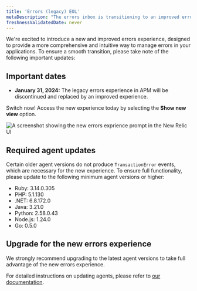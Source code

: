 ```yaml
---
title: 'Errors (legacy) EOL'
metaDescription: "The errors inbox is transitioning to an improved errors experience starting on January 31st 2024."
freshnessValidatedDate: never
---
```


We're excited to introduce a new and improved errors experience, designed to provide a more comprehensive and intuitive way to manage errors in your applications. To ensure a smooth transition, please take note of the following important updates:

## Important dates

* <DoNotTranslate>**January 31, 2024:**</DoNotTranslate> The legacy errors experience in APM will be discontinued and replaced by an improved experience. 

Switch now! Access the new experience today by selecting the <DoNotTranslate>**Show new view**</DoNotTranslate> option.  

<img
    title="errors EOL"
    alt="A screenshot showing the new errors exprience prompt in the New Relic UI"
    src={errorsinboxErrorsEol}
/>

## Required agent updates

Certain older agent versions do not produce `TransactionError` events, which are necessary for the new experience. To ensure full functionality, please update to the following minimum agent versions or higher:

* Ruby: 3.14.0.305
* PHP: 5.1.130
* .NET: 6.8.172.0
* Java: 3.21.0
* Python: 2.58.0.43
* Node.js: 1.24.0
* Go: 0.5.0

## Upgrade for the new errors experience

We strongly recommend upgrading to the latest agent versions to take full advantage of the new errors experience.

For detailed instructions on updating agents, please refer to [our documentation](/docs/new-relic-solutions/new-relic-one/install-configure/update-new-relic-agent/).
